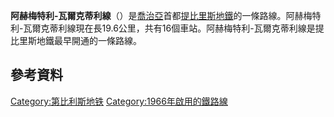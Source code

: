 {{expand|time=2015-12-14T04:19:59+00:00}}
{{unreferenced|time=2015-12-14T04:19:59+00:00}}
'''阿赫梅特利-瓦爾克蒂利線'''（{{lang-ka|ახმეტელი-ვარკეთილის ხაზი}}）是[[喬治亞|喬治亞]]首都[[提比里斯|提比里斯]][[提比里斯地鐵|地鐵]]的一條路線。阿赫梅特利-瓦爾克蒂利線現在長19.6公里，共有16個車站。阿赫梅特利-瓦爾克蒂利線是提比里斯地鐵最早開通的一條路線。
==參考資料==
{{reflist}}
[[Category:第比利斯地铁|Category:第比利斯地铁]]
[[Category:1966年啟用的鐵路線|Category:1966年啟用的鐵路線]]